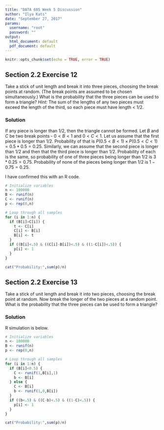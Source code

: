 ```yaml
---
title: "DATA 605 Week 5 Discussion"
author: "Ilya Kats"
date: "September 27, 2017"
params:
  username: "root"
  password: ""
output:
  html_document: default
  pdf_document: default
---
```


```r
knitr::opts_chunk$set(echo = TRUE, error = TRUE)
```

## Section 2.2 Exercise 12

Take a stick of unit length and break it into three pieces, choosing the break
points at random. (The break points are assumed to be chosen simultaneously.)
What is the probability that the three pieces can be used to form a
triangle? *Hint:* The sum of the lengths of any two pieces must exceed the
length of the third, so each piece must have length < 1/2.

### Solution

If any piece is longer than 1/2, then the triangle cannot be formed. Let $B$ and $C$ be two break points - $0<B<1$ and $0<C<1$. Let us assume that the first piece is longer than 1/2. Probability of that is $P(0.5<B<1) \times P(0.5<C<1) = 0.5 * 0.5 = 0.25$. Similarly, we can assume that the second piece is longer than 1/2 and then that the third piece is longer than 1/2. Probability of each is the same, so probability of one of three pieces being longer than 1/2 is $3 * 0.25 = 0.75$. Probability of none of the pieces being longer than 1/2 is $1-0.75 = 0.25$. 

I have confirmed this with an R code. 

```r
# Initialize variables
n <- 100000
B <- runif(n)
C <- runif(n)
p <- rep(0,n)

# Loop through all samples
for (i in 1:n) {
  if (B[i]>C[i]) {
    t <- C[i]
    C[i] <- B[i]
    B[i] <- t
  }
  if ((B[i]<.5) & ((C[i]-B[i])<.5) & ((1-C[i])<.5)) {
    p[i] <- 1
  }
}

cat("Probability:",sum(p)/n)
```

## Section 2.2 Exercise 13

Take a stick of unit length and break it into two pieces, choosing the break
point at random. Now break the longer of the two pieces at a random point.
What is the probability that the three pieces can be used to form a triangle?

### Solution

R simulation is below. 

```r
# Initialize variables
n <- 100000
B <- runif(n)
p <- rep(0,n)

# Loop through all samples
for (i in 1:n) {
  if (B[i]<0.5) {
    C <- runif(1,B[i],1)
    b <- B[i]
  } else {
    C <- B[i]
    b <- runif(1,0,B[i])
  }
  if ((b<.5) & ((C-b)<.5) & ((1-C)<.5)) {
    p[i] <- 1
  }
}

cat("Probability:",sum(p)/n)
```